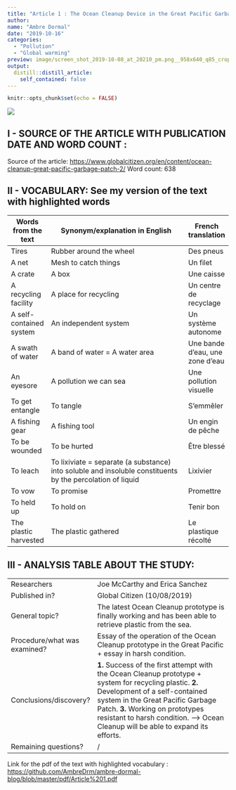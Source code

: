 ```yaml
---
title: "Article 1 : The Ocean Cleanup Device in the Great Pacific Garbage Patch Is Finally Working"
author:
name: "Ambre Dormal"
date: "2019-10-16"
categories:
  - "Pollution"
  - "Global warming"
preview: image/screen_shot_2019-10-08_at_20210_pm.png__958x640_q85_crop_subsampling-2_upscale.png
output:
  distill::distill_article:
    self_contained: false
---
```


```r
knitr::opts_chunk$set(echo = FALSE)
```


![](image/screen_shot_2019-10-08_at_20210_pm.png__958x640_q85_crop_subsampling-2_upscale.png)

## I - SOURCE OF THE ARTICLE WITH PUBLICATION DATE AND WORD COUNT : 

Source of the article: <https://www.globalcitizen.org/en/content/ocean-cleanup-great-pacific-garbage-patch-2/>
Word count: 638

## II - VOCABULARY: See my version of the text with highlighted words 

| Words from the text     | Synonym/explanation in English                                                                              | French translation              |
| ----------------------- | ----------------------------------------------------------------------------------------------------------- | ------------------------------- |
| Tires                   | Rubber around the wheel                                                                                     | Des pneus                       |
| A net                   | Mesh to catch things                                                                                        | Un filet                        |
| A crate                 | A box                                                                                                       | Une caisse                      |
| A recycling facility    | A place for recycling                                                                                       | Un centre de recyclage          |
| A self-contained system | An independent system                                                                                       | Un système autonome             |
| A swath of water        | A band of water = A water area                                                                              | Une bande d'eau, une zone d'eau |
| An eyesore              | A pollution we can sea                                                                                      | Une pollution visuelle          |
| To get entangle         | To tangle                                                                                                   | S'emmêler                       |
| A fishing gear          | A fishing tool                                                                                              | Un engin de pêche               |
| To be wounded           | To be hurted                                                                                                | Être blessé                     |
| To leach                |  To lixiviate = separate (a substance) into soluble and insoluble constituents by the percolation of liquid | Lixivier                        |
| To vow                  | To promise                                                                                                  | Promettre                       |
| To held up              | To hold on                                                                                                  | Tenir bon                       |
| The plastic harvested   | The plastic gathered                                                                                        | Le plastique récolté            |

## III - ANALYSIS TABLE ABOUT THE STUDY: 

|                              |                                                                     |
| ---------------------------- | ------------------------------------------------------------------- |
| Researchers                  | Joe McCarthy and Erica Sanchez     |
| Published in?                |  Global Citizen (10/08/2019)       |
| General topic?               |  The latest Ocean Cleanup prototype is finally working and has been able to retrieve plastic from the sea.                         |
| Procedure/what was examined? |Essay of the operation of the Ocean Cleanup  prototype in the Great Pacific + essay in harsh condition.|
| Conclusions/discovery?       |   __1.__ Success of the first attempt with the Ocean Cleanup prototype + system for recycling plastic. __2.__ Development of a self-contained system in the Great Pacific Garbage Patch. __3.__ Working on prototypes resistant to harsh condition.        --> Ocean Cleanup will be able to expand its efforts.     |
| Remaining questions?         |/|

Link for the pdf of the text with highlighted vocabulary : <https://github.com/AmbreDrm/ambre-dormal-blog/blob/master/pdf/Article%201.pdf>




